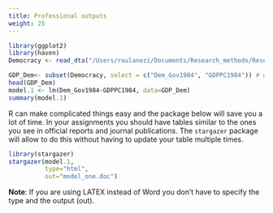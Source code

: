 ```yaml
---
title: Professional outputs
weight: 25
---
```


```r
library(ggplot2)
library(haven)
Democracy <- read_dta("/Users/roulanezi/Documents/Research_methods/Research_methods/content/Regression_analysis/Democracy.dta")

GDP_Dem<- subset(Democracy, select = c("Dem_Gov1984", "GDPPC1984")) # we subset the dataset called "Democracy"
head(GDP_Dem)
model.1 <- lm(Dem_Gov1984~GDPPC1984, data=GDP_Dem)
summary(model.1)
```



R can make complicated things easy and the package below will save you a lot of time. In your assignments you should have tables similar to the ones you see in official reports and journal publications. The `stargazer` package will allow to do this without having to update your table multiple times.


```r
library(stargazer)
stargazer(model.1,
          type="html",
          out="model_one.doc")
```
**Note**: If you are using LATEX instead of Word you don't have to specify the type and the output (out). 